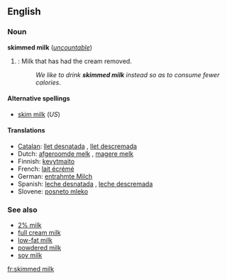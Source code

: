 <!-- If you edit this page, please also edit "skim milk" so that these pages remain synchronised-->
==English==

===Noun===
'''skimmed milk''' (''[[uncountable]]'')

# {{context|UK}}: Milk that has had the cream removed.
#:''We like to drink '''skimmed milk''' instead so as to consume fewer calories''.

====Alternative spellings====
*[[skim milk]] (''US'')

====Translations====
*[[Catalan]]: [[llet desnatada]] {{f}}, [[llet descremada]] {{f}}
*Dutch: [[afgeroomde melk]] {{f}}, [[magere melk]] {{f}}
*Finnish: [[kevytmaito]]
*French: [[lait écrémé]] {{m}}
*German: [[entrahmte Milch]] {{f}}
*Spanish: [[leche desnatada]] {{f}}, [[leche descremada]] {{f}}
*Slovene: [[posneto mleko]] {{n}}

<!--In US, synonym is [[non-fat milk]]; is this true in UK?-->

===See also===
*[[2% milk]]  <!--In US, it is usually called "2%" not "2% milk".  Is this true in UK also?-->
*[[full cream milk]]
*[[low-fat milk]]
*[[powdered milk]]
*[[soy milk]]

<!-- If you edit this page, please also edit "skim milk" so that these pages remain synchronised-->

[[fr:skimmed milk]]
